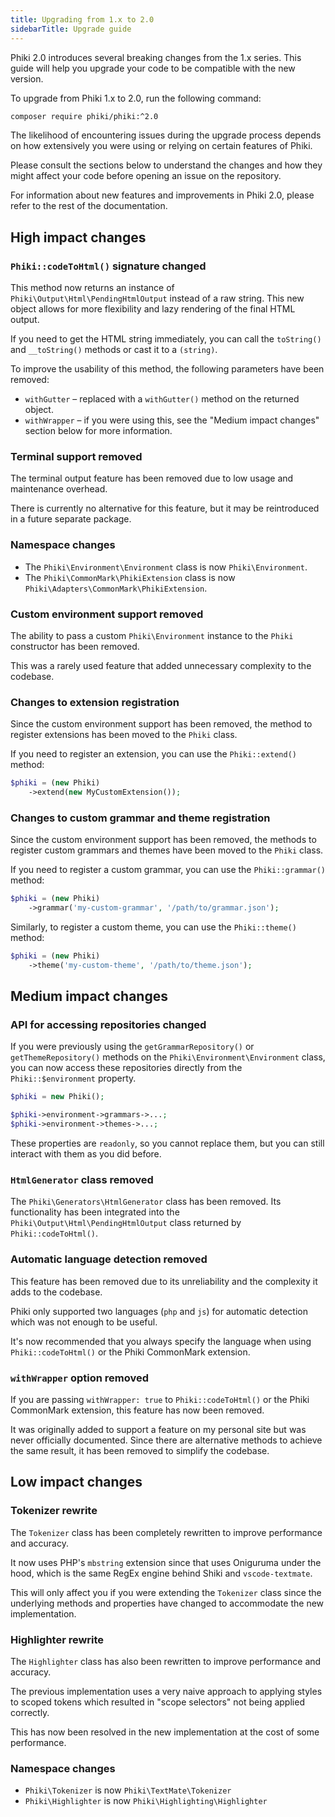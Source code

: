 ```yaml
---
title: Upgrading from 1.x to 2.0
sidebarTitle: Upgrade guide
---
```


Phiki 2.0 introduces several breaking changes from the 1.x series. This guide will help you upgrade your code to be compatible with the new version.

To upgrade from Phiki 1.x to 2.0, run the following command:

```sh
composer require phiki/phiki:^2.0
```

The likelihood of encountering issues during the upgrade process depends on how extensively you were using or relying on certain features of Phiki.

Please consult the sections below to understand the changes and how they might affect your code before opening an issue on the repository.

<Note>
For information about new features and improvements in Phiki 2.0, please refer to the rest of the documentation.
</Note>

## High impact changes

### `Phiki::codeToHtml()` signature changed

This method now returns an instance of `Phiki\Output\Html\PendingHtmlOutput` instead of a raw string. This new object allows for more flexibility and lazy rendering of the final HTML output.

If you need to get the HTML string immediately, you can call the `toString()` and `__toString()` methods or cast it to a `(string)`.

To improve the usability of this method, the following parameters have been removed:
* `withGutter` – replaced with a `withGutter()` method on the returned object.
* `withWrapper` – if you were using this, see the "Medium impact changes" section below for more information.

### Terminal support removed

The terminal output feature has been removed due to low usage and maintenance overhead.

There is currently no alternative for this feature, but it may be reintroduced in a future separate package.

### Namespace changes

* The `Phiki\Environment\Environment` class is now `Phiki\Environment`.
* The `Phiki\CommonMark\PhikiExtension` class is now `Phiki\Adapters\CommonMark\PhikiExtension`.

### Custom environment support removed

The ability to pass a custom `Phiki\Environment` instance to the `Phiki` constructor has been removed.

This was a rarely used feature that added unnecessary complexity to the codebase.

### Changes to extension registration

Since the custom environment support has been removed, the method to register extensions has been moved to the `Phiki` class.

If you need to register an extension, you can use the `Phiki::extend()` method:

```php
$phiki = (new Phiki)
    ->extend(new MyCustomExtension());
```

### Changes to custom grammar and theme registration

Since the custom environment support has been removed, the methods to register custom grammars and themes have been moved to the `Phiki` class.

If you need to register a custom grammar, you can use the `Phiki::grammar()` method:

```php
$phiki = (new Phiki)
    ->grammar('my-custom-grammar', '/path/to/grammar.json');
```

Similarly, to register a custom theme, you can use the `Phiki::theme()` method:

```php
$phiki = (new Phiki)
    ->theme('my-custom-theme', '/path/to/theme.json');
```

## Medium impact changes

### API for accessing repositories changed

If you were previously using the `getGrammarRepository()` or `getThemeRepository()` methods on the `Phiki\Environment\Environment` class, you can now access these repositories directly from the `Phiki::$environment` property.

```php
$phiki = new Phiki();

$phiki->environment->grammars->...;
$phiki->environment->themes->...;
```

These properties are `readonly`, so you cannot replace them, but you can still interact with them as you did before.

### `HtmlGenerator` class removed

The `Phiki\Generators\HtmlGenerator` class has been removed. Its functionality has been integrated into the `Phiki\Output\Html\PendingHtmlOutput` class returned by `Phiki::codeToHtml()`.

### Automatic language detection removed

This feature has been removed due to its unreliability and the complexity it adds to the codebase.

Phiki only supported two languages (`php` and `js`) for automatic detection which was not enough to be useful.

It's now recommended that you always specify the language when using `Phiki::codeToHtml()` or the Phiki CommonMark extension.

### `withWrapper` option removed

If you are passing `withWrapper: true` to `Phiki::codeToHtml()` or the Phiki CommonMark extension, this feature has now been removed.

It was originally added to support a feature on my personal site but was never officially documented. Since there are alternative methods to achieve the same result, it has been removed to simplify the codebase.

## Low impact changes

### Tokenizer rewrite

The `Tokenizer` class has been completely rewritten to improve performance and accuracy.

It now uses PHP's `mbstring` extension since that uses Oniguruma under the hood, which is the same RegEx engine behind Shiki and `vscode-textmate`.

This will only affect you if you were extending the `Tokenizer` class since the underlying methods and properties have changed to accommodate the new implementation.

### Highlighter rewrite

The `Highlighter` class has also been rewritten to improve performance and accuracy.

The previous implementation uses a very naive approach to applying styles to scoped tokens which resulted in "scope selectors" not being applied correctly.

This has now been resolved in the new implementation at the cost of some performance.

### Namespace changes

* `Phiki\Tokenizer` is now `Phiki\TextMate\Tokenizer`
* `Phiki\Highlighter` is now `Phiki\Highlighting\Highlighter`
